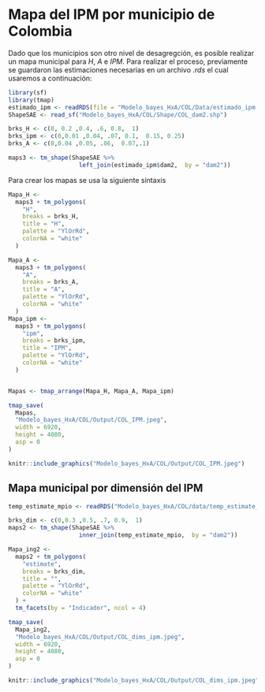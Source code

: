 
# Mapa del IPM por municipio de Colombia

Dado que los municipios son otro nivel de desagregción, es posible realizar un mapa municipal para $H$, $A$ e $IPM$. Para realizar el proceso, previamente se guardaron las estimaciones necesarias en un archivo _.rds_ el cual usaremos a continuación:
  
```r
library(sf)
library(tmap)
estimado_ipm <- readRDS(file = "Modelo_bayes_HxA/COL/Data/estimado_ipm.rds")
ShapeSAE <- read_sf("Modelo_bayes_HxA/COL/Shape/COL_dam2.shp")

brks_H <- c(0, 0.2 ,0.4, .6, 0.8,  1)
brks_ipm <- c(0,0.01 ,0.04, .07, 0.1,  0.15, 0.25)
brks_A <- c(0,0.04 ,0.05, .06,  0.07,.1)

maps3 <- tm_shape(ShapeSAE %>%
                    left_join(estimado_ipm$dam2,  by = "dam2"))

```

Para crear los mapas se usa la siguiente sintaxis 

```r

Mapa_H <-
  maps3 + tm_polygons(
    "H",
    breaks = brks_H,
    title = "H",
    palette = "YlOrRd",
    colorNA = "white"
  ) 

Mapa_A <-
  maps3 + tm_polygons(
    "A",
    breaks = brks_A,
    title = "A",
    palette = "YlOrRd",
    colorNA = "white"
  ) 
Mapa_ipm <-
  maps3 + tm_polygons(
    "ipm",
    breaks = brks_ipm,
    title = "IPM",
    palette = "YlOrRd",
    colorNA = "white"
  ) 


Mapas <- tmap_arrange(Mapa_H, Mapa_A, Mapa_ipm)

tmap_save(
  Mapas,
  "Modelo_bayes_HxA/COL/Output/COL_IPM.jpeg",
  width = 6920,
  height = 4080,
  asp = 0
)

```


```r
knitr::include_graphics("Modelo_bayes_HxA/COL/Output/COL_IPM.jpeg")
```

## Mapa municipal por dimensión del IPM

```r
temp_estimate_mpio <- readRDS("Modelo_bayes_HxA/COL/data/temp_estimate_mpio.rds")

brks_dim <- c(0,0.3 ,0.5, .7, 0.9,  1) 
maps2 <- tm_shape(ShapeSAE %>%
                    inner_join(temp_estimate_mpio,  by = "dam2"))

Mapa_ing2 <-
  maps2 + tm_polygons(
    "estimate",
    breaks = brks_dim,
    title = "",
    palette = "YlOrRd",
    colorNA = "white"
  ) +
  tm_facets(by = "Indicador", ncol = 4)

tmap_save(
  Mapa_ing2,
  "Modelo_bayes_HxA/COL/Output/COL_dims_ipm.jpeg",
  width = 6920,
  height = 4080,
  asp = 0
)

```

```r
knitr::include_graphics("Modelo_bayes_HxA/COL/Output/COL_dims_ipm.jpeg")
```

